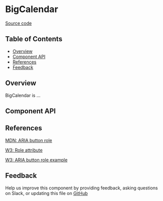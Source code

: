 
# BigCalendar

[Source code](https://github.com/leemonade/bubbles/tree/main/packages/components/dates/BigCalendar)

## Table of Contents

<!-- START doctoc generated TOC please keep comment here to allow auto update -->
<!-- DON'T EDIT THIS SECTION, INSTEAD RE-RUN doctoc TO UPDATE -->

- [Overview](#overview)
- [Component API](#component-api)
- [References](#references)
- [Feedback](#feedback)

## Overview

BigCalendar is ...

<ThemeProvider></ThemeProvider>

## Component API

<Preview>
  <Story id="organisms-dates-bigcalendar--playground" />
</Preview>

<Props of={BigCalendar} />

## References

[MDN: ARIA button role](https://developer.mozilla.org/en-US/docs/Web/Accessibility/ARIA/Roles/button_role)

[W3: Role attribute](https://www.w3.org/WAI/PF/HTML/wiki/RoleAttribute)

[W3: ARIA button role example](https://www.w3.org/TR/2016/WD-wai-aria-practices-1.1-20160317/examples/button/button.html)

## Feedback

Help us improve this component by providing feedback, asking questions on Slack,
or updating this file on
[GitHub](https://github.com/leemonade/bubbles/edit/main/packages/components/dates/BigCalendar.mdx)
